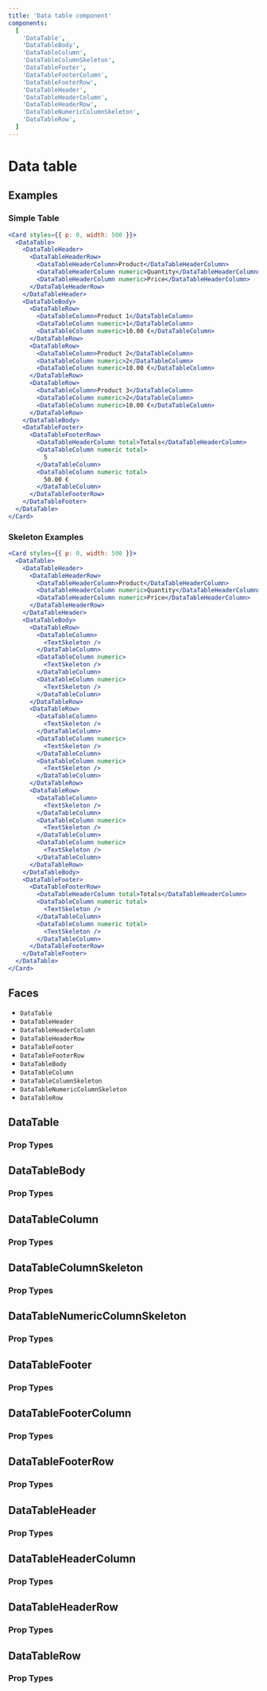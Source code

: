 ```yaml
---
title: 'Data table component'
components:
  [
    'DataTable',
    'DataTableBody',
    'DataTableColumn',
    'DataTableColumnSkeleton',
    'DataTableFooter',
    'DataTableFooterColumn',
    'DataTableFooterRow',
    'DataTableHeader',
    'DataTableHeaderColumn',
    'DataTableHeaderRow',
    'DataTableNumericColumnSkeleton',
    'DataTableRow',
  ]
---
```


# Data table

## Examples

### Simple Table

```jsx live=true
<Card styles={{ p: 0, width: 500 }}>
  <DataTable>
    <DataTableHeader>
      <DataTableHeaderRow>
        <DataTableHeaderColumn>Product</DataTableHeaderColumn>
        <DataTableHeaderColumn numeric>Quantity</DataTableHeaderColumn>
        <DataTableHeaderColumn numeric>Price</DataTableHeaderColumn>
      </DataTableHeaderRow>
    </DataTableHeader>
    <DataTableBody>
      <DataTableRow>
        <DataTableColumn>Product 1</DataTableColumn>
        <DataTableColumn numeric>1</DataTableColumn>
        <DataTableColumn numeric>10.00 €</DataTableColumn>
      </DataTableRow>
      <DataTableRow>
        <DataTableColumn>Product 2</DataTableColumn>
        <DataTableColumn numeric>2</DataTableColumn>
        <DataTableColumn numeric>10.00 €</DataTableColumn>
      </DataTableRow>
      <DataTableRow>
        <DataTableColumn>Product 3</DataTableColumn>
        <DataTableColumn numeric>2</DataTableColumn>
        <DataTableColumn numeric>10.00 €</DataTableColumn>
      </DataTableRow>
    </DataTableBody>
    <DataTableFooter>
      <DataTableFooterRow>
        <DataTableHeaderColumn total>Totals</DataTableHeaderColumn>
        <DataTableColumn numeric total>
          5
        </DataTableColumn>
        <DataTableColumn numeric total>
          50.00 €
        </DataTableColumn>
      </DataTableFooterRow>
    </DataTableFooter>
  </DataTable>
</Card>
```

### Skeleton Examples

```jsx live=true
<Card styles={{ p: 0, width: 500 }}>
  <DataTable>
    <DataTableHeader>
      <DataTableHeaderRow>
        <DataTableHeaderColumn>Product</DataTableHeaderColumn>
        <DataTableHeaderColumn numeric>Quantity</DataTableHeaderColumn>
        <DataTableHeaderColumn numeric>Price</DataTableHeaderColumn>
      </DataTableHeaderRow>
    </DataTableHeader>
    <DataTableBody>
      <DataTableRow>
        <DataTableColumn>
          <TextSkeleton />
        </DataTableColumn>
        <DataTableColumn numeric>
          <TextSkeleton />
        </DataTableColumn>
        <DataTableColumn numeric>
          <TextSkeleton />
        </DataTableColumn>
      </DataTableRow>
      <DataTableRow>
        <DataTableColumn>
          <TextSkeleton />
        </DataTableColumn>
        <DataTableColumn numeric>
          <TextSkeleton />
        </DataTableColumn>
        <DataTableColumn numeric>
          <TextSkeleton />
        </DataTableColumn>
      </DataTableRow>
      <DataTableRow>
        <DataTableColumn>
          <TextSkeleton />
        </DataTableColumn>
        <DataTableColumn numeric>
          <TextSkeleton />
        </DataTableColumn>
        <DataTableColumn numeric>
          <TextSkeleton />
        </DataTableColumn>
      </DataTableRow>
    </DataTableBody>
    <DataTableFooter>
      <DataTableFooterRow>
        <DataTableHeaderColumn total>Totals</DataTableHeaderColumn>
        <DataTableColumn numeric total>
          <TextSkeleton />
        </DataTableColumn>
        <DataTableColumn numeric total>
          <TextSkeleton />
        </DataTableColumn>
      </DataTableFooterRow>
    </DataTableFooter>
  </DataTable>
</Card>
```

## Faces

- `DataTable`
- `DataTableHeader`
- `DataTableHeaderColumn`
- `DataTableHeaderRow`
- `DataTableFooter`
- `DataTableFooterRow`
- `DataTableBody`
- `DataTableColumn`
- `DataTableColumnSkeleton`
- `DataTableNumericColumnSkeleton`
- `DataTableRow`

## DataTable

### Prop Types

<PropTypes component="DataTable" />

## DataTableBody

### Prop Types

<PropTypes component="DataTableBody" />

## DataTableColumn

### Prop Types

<PropTypes component="DataTableColumn" />

## DataTableColumnSkeleton

### Prop Types

<PropTypes component="DataTableColumnSkeleton" />

## DataTableNumericColumnSkeleton

### Prop Types

<PropTypes component="DataTableNumericColumnSkeleton" />

## DataTableFooter

### Prop Types

<PropTypes component="DataTableFooter" />

## DataTableFooterColumn

### Prop Types

<PropTypes component="DataTableFooterColumn" />

## DataTableFooterRow

### Prop Types

<PropTypes component="DataTableFooterRow" />

## DataTableHeader

### Prop Types

<PropTypes component="DataTableHeader" />

## DataTableHeaderColumn

### Prop Types

<PropTypes component="DataTableHeaderColumn" />

## DataTableHeaderRow

### Prop Types

<PropTypes component="DataTableHeaderRow" />

## DataTableRow

### Prop Types

<PropTypes component="DataTableRow" />
